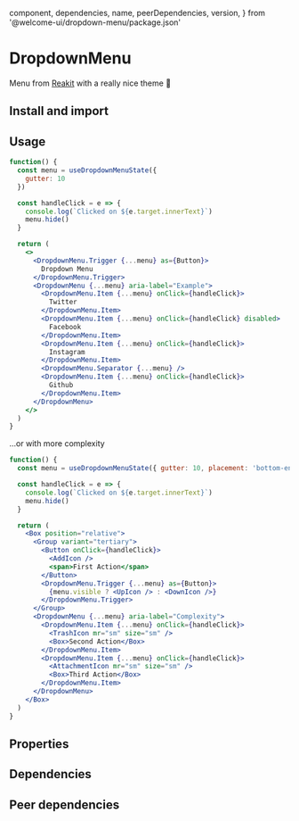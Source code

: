 
  component,
  dependencies,
  name,
  peerDependencies,
  version,
} from '@welcome-ui/dropdown-menu/package.json'

# DropdownMenu

<tagversion version={version} name={name} component={component} />

Menu from [Reakit](https://reakit.io/docs/menu/) with a really nice theme 👀

## Install and import

<usage component={component} name={name} peerDependencies={peerDependencies} />

## Usage

```jsx
function() {
  const menu = useDropdownMenuState({
    gutter: 10
  })

  const handleClick = e => {
    console.log(`Clicked on ${e.target.innerText}`)
    menu.hide()
  }

  return (
    <>
      <DropdownMenu.Trigger {...menu} as={Button}>
        Dropdown Menu
      </DropdownMenu.Trigger>
      <DropdownMenu {...menu} aria-label="Example">
        <DropdownMenu.Item {...menu} onClick={handleClick}>
          Twitter
        </DropdownMenu.Item>
        <DropdownMenu.Item {...menu} onClick={handleClick} disabled>
          Facebook
        </DropdownMenu.Item>
        <DropdownMenu.Item {...menu} onClick={handleClick}>
          Instagram
        </DropdownMenu.Item>
        <DropdownMenu.Separator {...menu} />
        <DropdownMenu.Item {...menu} onClick={handleClick}>
          Github
        </DropdownMenu.Item>
      </DropdownMenu>
    </>
  )
}
```

...or with more complexity

```jsx
function() {
  const menu = useDropdownMenuState({ gutter: 10, placement: 'bottom-end' })

  const handleClick = e => {
    console.log(`Clicked on ${e.target.innerText}`)
    menu.hide()
  }

  return (
    <Box position="relative">
      <Group variant="tertiary">
        <Button onClick={handleClick}>
          <AddIcon />
          <span>First Action</span>
        </Button>
        <DropdownMenu.Trigger {...menu} as={Button}>
          {menu.visible ? <UpIcon /> : <DownIcon />}
        </DropdownMenu.Trigger>
      </Group>
      <DropdownMenu {...menu} aria-label="Complexity">
        <DropdownMenu.Item {...menu} onClick={handleClick}>
          <TrashIcon mr="sm" size="sm" />
          <Box>Second Action</Box>
        </DropdownMenu.Item>
        <DropdownMenu.Item {...menu} onClick={handleClick}>
          <AttachmentIcon mr="sm" size="sm" />
          <Box>Third Action</Box>
        </DropdownMenu.Item>
      </DropdownMenu>
    </Box>
  )
}
```

## Properties

<props propTypes={props.propTypes.DropdownMenu} />

## Dependencies

<dependencies dependencies={dependencies} />

## Peer dependencies

<dependencies dependencies={peerDependencies} />
